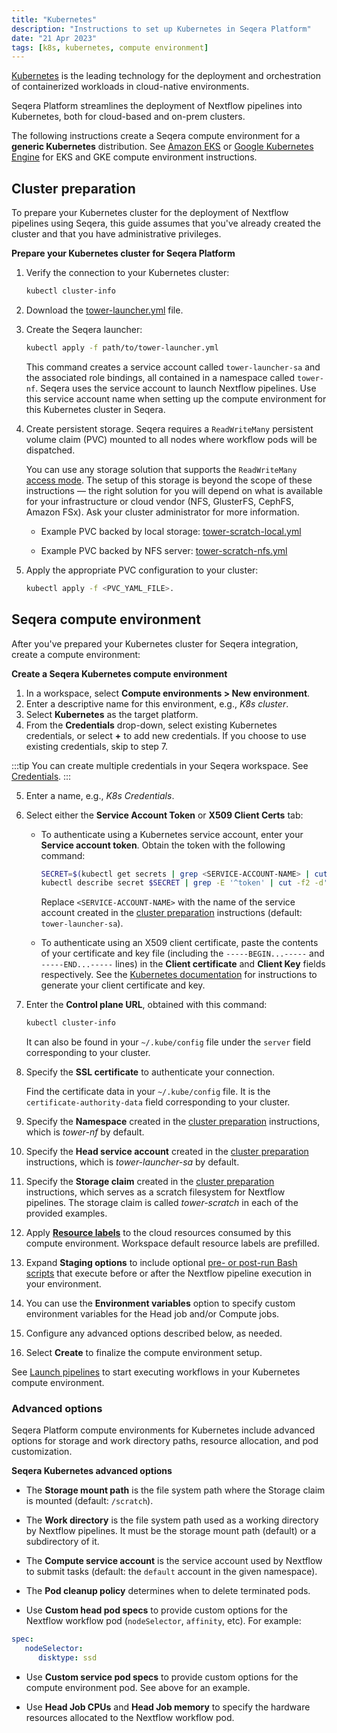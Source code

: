 ```yaml
---
title: "Kubernetes"
description: "Instructions to set up Kubernetes in Seqera Platform"
date: "21 Apr 2023"
tags: [k8s, kubernetes, compute environment]
---
```


[Kubernetes](https://kubernetes.io/) is the leading technology for the deployment and orchestration of containerized workloads in cloud-native environments.

Seqera Platform streamlines the deployment of Nextflow pipelines into Kubernetes, both for cloud-based and on-prem clusters.

The following instructions create a Seqera compute environment for a **generic Kubernetes** distribution. See [Amazon EKS](./eks.mdx) or [Google Kubernetes Engine](./gke.mdx) for EKS and GKE compute environment instructions.

## Cluster preparation

To prepare your Kubernetes cluster for the deployment of Nextflow pipelines using Seqera, this guide assumes that you've already created the cluster and that you have administrative privileges.

**Prepare your Kubernetes cluster for Seqera Platform**

1. Verify the connection to your Kubernetes cluster:

   ```bash
   kubectl cluster-info
   ```

2. Download the [tower-launcher.yml](../_templates/k8s/tower-launcher.yml) file.

3. Create the Seqera launcher:

   ```bash
   kubectl apply -f path/to/tower-launcher.yml
   ```

   This command creates a service account called `tower-launcher-sa` and the associated role bindings, all contained in a namespace called `tower-nf`. Seqera uses the service account to launch Nextflow pipelines. Use this service account name when setting up the compute environment for this Kubernetes cluster in Seqera.

4. Create persistent storage. Seqera requires a `ReadWriteMany` persistent volume claim (PVC) mounted to all nodes where workflow pods will be dispatched.

   You can use any storage solution that supports the `ReadWriteMany` [access mode](https://kubernetes.io/docs/concepts/storage/persistent-volumes/#access-modes). The setup of this storage is beyond the scope of these instructions — the right solution for you will depend on what is available for your infrastructure or cloud vendor (NFS, GlusterFS, CephFS, Amazon FSx). Ask your cluster administrator for more information.

   - Example PVC backed by local storage: [tower-scratch-local.yml](../_templates/k8s/tower-scratch-local.yml)

   - Example PVC backed by NFS server: [tower-scratch-nfs.yml](../_templates/k8s/tower-scratch-nfs.yml)

5. Apply the appropriate PVC configuration to your cluster:

   ```bash
   kubectl apply -f <PVC_YAML_FILE>.
   ```

## Seqera compute environment

After you've prepared your Kubernetes cluster for Seqera integration, create a compute environment:

**Create a Seqera Kubernetes compute environment**

1. In a workspace, select **Compute environments > New environment**.
2. Enter a descriptive name for this environment, e.g., _K8s cluster_.
3. Select **Kubernetes** as the target platform.
4. From the **Credentials** drop-down, select existing Kubernetes credentials, or select **+** to add new credentials. If you choose to use existing credentials, skip to step 7.

:::tip
You can create multiple credentials in your Seqera workspace. See [Credentials](../credentials/overview.mdx).
:::

5. Enter a name, e.g., _K8s Credentials_.
6. Select either the **Service Account Token** or **X509 Client Certs** tab:

   - To authenticate using a Kubernetes service account, enter your **Service account token**. Obtain the token with the following command:

      ```bash
      SECRET=$(kubectl get secrets | grep <SERVICE-ACCOUNT-NAME> | cut -f1 -d ' ')
      kubectl describe secret $SECRET | grep -E '^token' | cut -f2 -d':' | tr -d '\t'
      ```

      Replace `<SERVICE-ACCOUNT-NAME>` with the name of the service account created in the [cluster preparation](#cluster-preparation) instructions (default: `tower-launcher-sa`).

   - To authenticate using an X509 client certificate, paste the contents of your certificate and key file (including the `-----BEGIN...-----` and `-----END...-----` lines) in the **Client certificate** and **Client Key** fields respectively. See the [Kubernetes documentation](https://kubernetes.io/docs/tasks/administer-cluster/certificates/) for instructions to generate your client certificate and key.

7. Enter the **Control plane URL**, obtained with this command:

   ```bash
   kubectl cluster-info
   ```

   It can also be found in your `~/.kube/config` file under the `server` field corresponding to your cluster.

8. Specify the **SSL certificate** to authenticate your connection.

   Find the certificate data in your `~/.kube/config` file. It is the `certificate-authority-data` field corresponding to your cluster.

9. Specify the **Namespace** created in the [cluster preparation](#cluster-preparation) instructions, which is _tower-nf_ by default.
10. Specify the **Head service account** created in the [cluster preparation](#cluster-preparation) instructions, which is _tower-launcher-sa_ by default.
11. Specify the **Storage claim** created in the [cluster preparation](#cluster-preparation) instructions, which serves as a scratch filesystem for Nextflow pipelines. The storage claim is called _tower-scratch_ in each of the provided examples.
12. Apply [**Resource labels**](../resource-labels/overview.mdx) to the cloud resources consumed by this compute environment. Workspace default resource labels are prefilled.
13. Expand **Staging options** to include optional [pre- or post-run Bash scripts](../launch/advanced.mdx#pre-and-post-run-scripts) that execute before or after the Nextflow pipeline execution in your environment.
14. You can use the **Environment variables** option to specify custom environment variables for the Head job and/or Compute jobs.
15. Configure any advanced options described below, as needed.
16. Select **Create** to finalize the compute environment setup.

See [Launch pipelines](../launch/launchpad.mdx) to start executing workflows in your Kubernetes compute environment.

### Advanced options

Seqera Platform compute environments for Kubernetes include advanced options for storage and work directory paths, resource allocation, and pod customization.

**Seqera Kubernetes advanced options**

- The **Storage mount path** is the file system path where the Storage claim is mounted (default: `/scratch`).

- The **Work directory** is the file system path used as a working directory by Nextflow pipelines. It must be the storage mount path (default) or a subdirectory of it.

- The **Compute service account** is the service account used by Nextflow to submit tasks (default: the `default` account in the given namespace).

- The **Pod cleanup policy** determines when to delete terminated pods.

- Use **Custom head pod specs** to provide custom options for the Nextflow workflow pod (`nodeSelector`, `affinity`, etc). For example:

```yaml
spec:
   nodeSelector:
      disktype: ssd
```

- Use **Custom service pod specs** to provide custom options for the compute environment pod. See above for an example.

- Use **Head Job CPUs** and **Head Job memory** to specify the hardware resources allocated to the Nextflow workflow pod.

<!-- sync with DevOps about recent Ingress changes and implication for cluster prep and what we expect-->
